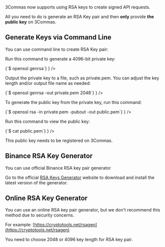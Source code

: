 

3Commas now supports using RSA keys to create signed API requests.

All you need to do is generate an RSA Key pair and then **only** provide **the public key** on 3Commas.

## Generate Keys via Command Line

You can use command line to create RSA Key pair:

<Steps>
   <Step 
    title="Generate Private Key" 
    description={
      <>
        <p>Run this command to generate a 4096-bit private key: </p>
        <CodeBlock
          showLineNumbers>
          {`$ openssl genrsa`}
        </CodeBlock>
      </>
    }
  />
  <Step title="Save Private Key" 
        description= {
        <>
         <p>Output the private key to a file, such as private.pem. You can adjust the key length and/or output file name as needed: 
            </p>
          <CodeBlock
          showLineNumbers>
          {`$ openssl genrsa -out private.pem 2048`}
          </CodeBlock>
         </>
        }
  />
  <Step title="Generate Public Key" 
        description={
        <>
         <p> To generate the public key from the private key, run this command:</p>
         <CodeBlock
          showLineNumbers>
          {`$ openssl rsa -in private.pem -pubout -out public.pem`}
          </CodeBlock>
         </>
         }
  />
  <Step title="View Public Key" 
        description={
        <>
         <p> Run this command to view the public key:</p>
         <CodeBlock
          showLineNumbers>
          {`$ cat public.pem`}
          </CodeBlock>
         </>
         }
  />
</Steps>

This public key needs to be registered on 3Commas.


## Binance RSA Key Generator

You can use official Binance RSA key pair generator

Go to the official [RSA Keys Generator](https://github.com/binance/asymmetric-key-generator/releases) website to download and install the latest version of the generator.


## Online RSA Key Generator

You can use an online RSA key pair generator, but we don't recommend this method due to security concerns.

For example: [https://cryptotools.net/rsagen](https://cryptotools.net/rsagen)

You need to choose 2048 or 4096 key length for RSA key pair.
